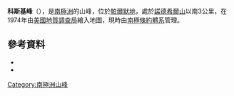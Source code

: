 {{coord|70|57|S|63|28|W|source:GNIS|display=title}}

'''科斯基峰'''（{{lang-en|Kosky Peak}}），是[[南極洲|南極洲]]的山峰，位於[[帕爾默地|帕爾默地]]，處於[[諾德希爾山|諾德希爾山]]以南3公里，在1974年由[[美國地質調查局|美國地質調查局]]繪入地圖，現時由[[南極條約體系|南極條約體系]]管理。

==參考資料==
*{{cite gnis | type = antarid | id = 8174| name = Kosky Peak | accessdate = 2013-05-16}}
*{{usgs-gazetteer|id=8174}}

{{Antarctica-geo-stub}}
[[Category:南極洲山峰|Category:南極洲山峰]]